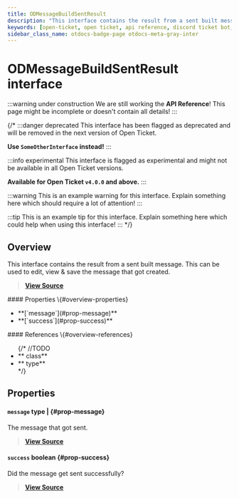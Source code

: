 ```yaml
---
title: ODMessageBuildSentResult
description: "This interface contains the result from a sent built message. This can be used to edit, view & save the message that got created."
keywords: [open-ticket, open ticket, api reference, discord ticket bot, interface]
sidebar_class_name: otdocs-badge-page otdocs-meta-gray-inter
---
```

<head>
    <link rel="apple-touch-icon" href="/img/logo_vertical.png"/>
</head>

# ODMessageBuildSentResult <M color="gray">interface</M>

:::warning under construction
We are still working the **API Reference**! This page might be incomplete or doesn't contain all details!
:::

{/*
:::danger deprecated
This interface has been flagged as deprecated and will be removed in the next version of Open Ticket.

**Use `SomeOtherInterface` instead!**
:::

:::info experimental
This interface is flagged as experimental and might not be available in all Open Ticket versions.

**Available for Open Ticket `v4.0.0` and above.**
:::

:::warning
This is an example warning for this interface. Explain something here which should require a lot of attention!
:::

:::tip
This is an example tip for this interface. Explain something here which could help when using this interface!
:::
*/}

## Overview
This interface contains the result from a sent built message. This can be used to edit, view & save the message that got created.

> [**View Source**](https://otgithub.dj-dj.be/tree/main/src/core/api/modules/builder.ts#L894)

<FlexHorizontal>
<div style={{width:"50%"}}>
    #### Properties \{#overview-properties}
    <ul>
        <li>**[`message`](#prop-message)**</li>
        <li>**[`success`](#prop-success)**</li>
    </ul>
</div>
<div style={{width:"50%"}}>
    #### References \{#overview-references}
    <ul>
        {/*
        //TODO
        <li>**<code><ApiUrl url="class:ODId" label="api.ODId"/></code> <M color="purple">class</M>**</li>
        <li>**<code><ApiUrl url="type:ODExampleType" label="api.ODExampleType"/></code> <M color="brown">type</M>**</li>
        */}
    </ul>
</div>
</FlexHorizontal>

## Properties
<Divider></Divider>
#### `message` <M color="brown">type</M> <ApiBlock><ApiUrl url="js:null" label="null"/>|<ApiUrl url="https://discord.js.org/docs/packages/discord.js/main/Message:Class" label="discord.Message"/></ApiBlock> \{#prop-message}
The message that got sent.

> [**View Source**](https://otgithub.dj-dj.be/tree/main/src/core/api/modules/builder.ts#L898)

<Divider></Divider>
#### `success` <M color="red">boolean</M> <ApiBlock><ApiUrl url="js:boolean" label="boolean"/></ApiBlock> \{#prop-success}
Did the message get sent successfully?

> [**View Source**](https://otgithub.dj-dj.be/tree/main/src/core/api/modules/builder.ts#L896)

<Divider></Divider>
